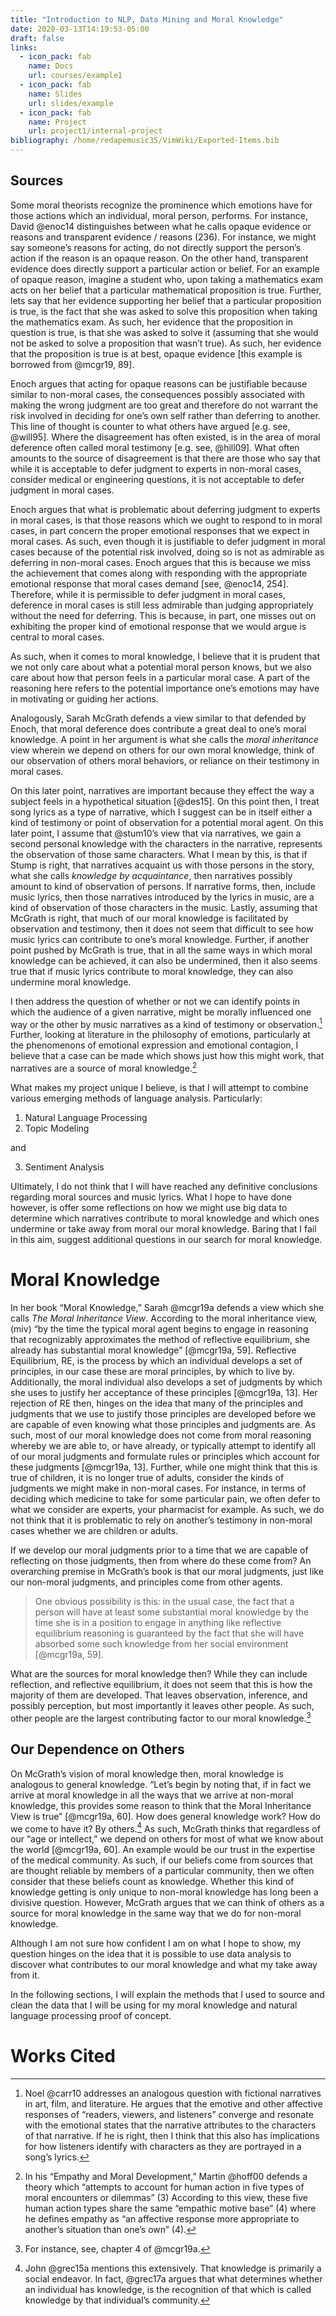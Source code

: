 ```yaml
---
title: "Introduction to NLP, Data Mining and Moral Knowledge"
date: 2020-03-13T14:19:53-05:00
draft: false
links:
  - icon_pack: fab
    name: Docs
    url: courses/example1
  - icon_pack: fab
    name: Slides
    url: slides/example
  - icon_pack: fab
    name: Project
    url: project1/internal-project
bibliography: /home/redapemusic35/VimWiki/Exported-Items.bib
---
```


## Sources

Some moral theorists recognize the prominence which emotions have for those actions which an individual, moral person, performs. For instance, David @enoc14 distinguishes between what he calls opaque evidence or reasons and transparent evidence / reasons (236). For instance, we might say someone's reasons for acting, do not directly support the person's action if the reason is an opaque reason. On the other hand, transparent evidence does directly support a particular action or belief. For an example of opaque reason, imagine a student who, upon taking a mathematics exam acts on her belief that a particular mathematical proposition is true. Further, lets say that her evidence supporting her belief that a particular proposition is true, is the fact that she was asked to solve this proposition when taking the mathematics exam. As such, her evidence that the proposition in question is true, is that she was asked to solve it (assuming that she would not be asked to solve a proposition that wasn't true). As such, her evidence that the proposition is true is at best, opaque evidence [this example is borrowed from @mcgr19, 89].

Enoch argues that acting for opaque reasons can be justifiable because similar to non-moral cases, the consequences possibly associated with making the wrong judgment are too great and therefore do not warrant the risk involved in deciding for one's own self rather than deferring to another. This line of thought is counter to what others have argued [e.g. see, @will95]. Where the disagreement has often existed, is in the area of moral deference often called moral testimony [e.g. see, @hill09]. What often amounts to the source of disagreement is that there are those who say that while it is acceptable to defer judgment to experts in non-moral cases, consider medical or engineering questions, it is not acceptable to defer judgment in moral cases. 

Enoch argues that what is problematic about deferring judgment to experts in moral cases, is that those reasons which we ought to respond to in moral cases, in part concern the proper emotional responses that we expect in moral cases. As such, even though it is justifiable to defer judgment in moral cases because of the potential risk involved, doing so is not as admirable as deferring in non-moral cases. Enoch argues that this is because we miss the achievement that comes along with responding with the appropriate emotional response that moral cases demand [see, @enoc14, 254]. Therefore, while it is permissible to defer judgment in moral cases, deference in moral cases is still less admirable than judging appropriately without the need for deferring. This is because, in part, one misses out on exhibiting the proper kind of emotional response that we would argue is central to moral cases.

As such, when it comes to moral knowledge, I believe that it is prudent that we not only care about what a potential moral person knows, but we also care about how that person feels in a particular moral case. A part of the reasoning here refers to the potential importance one's emotions may have in motivating or guiding her actions.

Analogously, Sarah McGrath defends a view similar to that defended by Enoch, that moral deference does contribute a great deal to one's moral knowledge. A point in her argument is what she calls the *moral inheritance* view wherein we depend on others for our own moral knowledge, think of our observation of others moral behaviors, or reliance on their testimony in moral cases. 

On this later point, narratives are important because they effect the way a subject feels in a hypothetical situation [@des15]. On this point then, I treat song lyrics as a type of narrative, which I suggest can be in itself either a kind of testimony or point of observation for a potential moral agent. On this later point, I assume that @stum10's view that via narratives, we gain a second personal knowledge with the characters in the narrative, represents the observation of those same characters. What I mean by this, is that if Stump is right, that narratives acquaint us with those persons in the story, what she calls *knowledge by acquaintance*, then narratives possibly amount to kind of observation of persons. If narrative forms, then, include music lyrics, then those narratives introduced by the lyrics in music, are a kind of observation of those characters in the music. Lastly, assuming that McGrath is right, that much of our moral knowledge is facilitated by observation and testimony, then it does not seem that difficult to see how music lyrics can contribute to one's moral knowledge. Further, if another point pushed by McGrath is true, that in all the same ways in which moral knowledge can be achieved, it can also be undermined, then it also seems true that if music lyrics contribute to moral knowledge, they can also undermine moral knowledge.

I then address the question of whether or not we can identify points in which the audience of a given narrative, might be morally influenced one way or the other by music narratives as a kind of testimony or observation.[^1] Further, looking at literature in the philosophy
of emotions, particularly at the phenomenons of
emotional expression and emotional contagion, I believe
that a case can be made which shows just how
this might work, that narratives are a source
of moral knowledge.[^2]

[^1]: Noel @carr10 addresses an analogous question with fictional narratives in art, film, and literature. He argues that the emotive and other affective responses of "readers, viewers, and listeners" converge and resonate with the emotional states that the narrative attributes to the characters of that narrative. If he is right, then I think that this also has implications for how listeners identify with characters as they are portrayed in a song's lyrics.
[^2]: In his "Empathy and Moral Development," Martin @hoff00 defends a theory which "attempts to account for human action in five types of moral encounters or dilemmas" (3) According to this view, these five human action types share the same "empathic motive base" (4) where he defines empathy as "an affective response more appropriate to another's situation than one's own" (4).

What makes my project unique I believe, is that I will attempt to combine various emerging methods of language analysis. Particularly:

1. Natural Language Processing
2. Topic Modeling

and

3. Sentiment Analysis

Ultimately, I do not think that I will have reached any definitive conclusions regarding moral sources and music lyrics. What I hope to have done however, is offer some reflections on how we might use big data to determine which narratives contribute to moral knowledge and which ones undermine or take away from moral our moral knowledge. Baring that I fail in this aim, suggest additional questions in our search for moral knowledge.

# Moral Knowledge

In her book "Moral Knowledge," Sarah @mcgr19a defends a view which she calls *The Moral Inheritance View*. According to the moral inheritance view, (miv) "by the time the typical moral agent begins to engage in reasoning that recognizably approximates the method of reflective equilibrium, she already has substantial moral knowledge" [@mcgr19a, 59]. Reflective Equilibrium, RE, is the process by which an individual develops a set of principles, in our case these are moral principles, by which to live by. Additionally, the moral individual also develops a set of judgments by which she uses to justify her acceptance of these principles [@mcgr19a, 13]. Her rejection of RE then, hinges on the idea that many of the principles and judgments that we use to justify those principles are developed before we are capable of even knowing what those principles and judgments are. As such, most of our moral knowledge does not come from moral reasoning whereby we are able to, or have already, or typically attempt to identify all of our moral judgments and formulate rules or principles which account for these judgments [@mcgr19a, 13]. Further, while one might think that this is true of children, it is no longer true of adults, consider the kinds of judgments we might make in non-moral cases. For instance, in terms of deciding which medicine to take for some particular pain, we often defer to what we consider are experts, your pharmacist for example. As such, we do not think that it is problematic to rely on another's testimony in non-moral cases whether we are children or adults.

If we develop our moral judgments prior to a time that we are capable of reflecting on those judgments, then from where do these come from? An overarching premise in McGrath's book is that our moral judgments, just like our non-moral judgments, and principles come from other agents.

> One obvious possibility is this: in the usual case, the fact that a person will have at least some substantial moral knowledge by the time she is in a position to engage in anything like reflective equilibrium reasoning is guaranteed by the fact that she will have absorbed some such knowledge from her social environment [@mcgr19a, 59].

What are the sources for moral knowledge then? While they can include reflection, and reflective equilibrium, it does not seem that this is how the majority of them are developed. That leaves observation, inference, and possibly perception, but most importantly it leaves other people. As such, other people are the largest contributing factor to our moral knowledge.[^3]

[^3]: For instance, see, chapter 4 of @mcgr19a.

## Our Dependence on Others

On McGrath's vision of moral knowledge then, moral knowledge is analogous to general knowledge. "Let's begin by noting that, if in fact we arrive at moral knowledge in all the ways that we arrive at non-moral knowledge, this provides some reason to think that the Moral Inheritance View is true" [@mcgr19a, 60]. How does general knowledge work? How do we come to have it? By others.[^4] As such, McGrath thinks that regardless of our "age or intellect," we depend on others for most of what we know about the world [@mcgr19a, 60]. An example would be our trust in the expertise of the medical community. As such, if our beliefs come from sources that are thought reliable by members of a particular community, then we often consider that these beliefs count as knowledge. Whether this kind of knowledge getting is only unique to non-moral knowledge has long been a divisive question. However, McGrath argues that we can think of others as a source for moral knowledge in the same way that we do for non-moral knowledge.

[^4]: John @grec15a mentions this extensively. That knowledge is primarily a social endeavor. In fact, @grec17a argues that what determines whether an individual has knowledge, is the recognition of that which is called knowledge by that individual's community.

Although I am not sure how confident I am on what I hope to show, my question hinges on the idea that it is possible to use data analysis to discover what contributes to our moral knowledge and what my take away from it.

In the following sections, I will explain the methods that I used to source and clean the data that I will be using for my moral knowledge and natural language processing proof of concept.


# Works Cited
